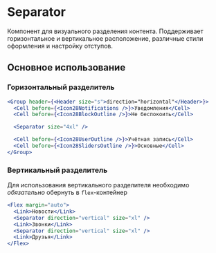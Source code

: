 <Overview>

# Separator

Компонент для визуального разделения контента. Поддерживает горизонтальное и вертикальное расположение,
различные стили оформления и настройку отступов.

</Overview>

## Основное использование

### Горизонтальный разделитель

```jsx
<Group header={<Header size="s">direction="horizontal"</Header>}>
  <Cell before={<Icon28Notifications />}>Уведомления</Cell>
  <Cell before={<Icon28BlockOutline />}>Не беспокоить</Cell>

  <Separator size="4xl" />

  <Cell before={<Icon28UserOutline />}>Учётная запись</Cell>
  <Cell before={<Icon28SlidersOutline />}>Основные</Cell>
</Group>
```

### Вертикальный разделитель

Для использования вертикального разделителя необходимо _обязательно_ обернуть в `flex`-контейнер

```jsx
<Flex margin="auto">
  <Link>Новости</Link>
  <Separator direction="vertical" size="xl" />
  <Link>Звонки</Link>
  <Separator direction="vertical" size="xl" />
  <Link>Друзья</Link>
</Flex>
```
